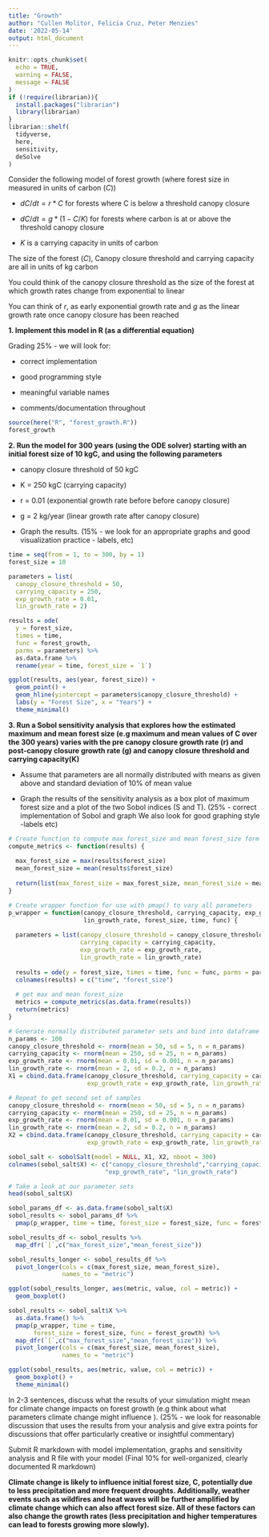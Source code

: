 ```yaml
---
title: "Growth"
author: "Cullen Molitor, Felicia Cruz, Peter Menzies"
date: '2022-05-14'
output: html_document
---
```


```r
knitr::opts_chunk$set(
  echo = TRUE,
  warning = FALSE,
  message = FALSE
)
if (!require(librarian)){
  install.packages("librarian")
  library(librarian)
}
librarian::shelf(
  tidyverse,
  here, 
  sensitivity,
  deSolve
)
```

Consider the following model of forest growth (where forest size in measured in units of carbon ($C$))

- $dC/dt = r*C$ for forests where C is below a threshold canopy closure

- $dC/dt = g*(1- C/K)$ for forests where carbon is at or above the threshold canopy closure

- $K$ is a carrying capacity in units of carbon

The size of the forest ($C$), Canopy closure threshold and carrying capacity are all in units of kg carbon

You could think of the canopy closure threshold as the size of the forest at which growth rates change from exponential to linear

You can think of $r$, as early exponential growth rate and $g$ as the linear growth rate once canopy closure has been reached

**1. Implement this model in R (as a differential equation)**

Grading 25% - we will look for:

- correct implementation 

- good programming style

- meaningful variable names

- comments/documentation throughout

```r
source(here("R", "forest_growth.R"))
forest_growth
```

**2. Run the model for 300 years (using the ODE solver) starting with an initial forest size of 10 kgC, and using the following parameters**

   * canopy closure threshold of 50 kgC

   * K = 250 kgC (carrying capacity)

   * r = 0.01 (exponential growth rate before before canopy closure)

   * g = 2 kg/year (linear growth rate after canopy closure)

   * Graph the results. (15% - we look for an appropriate graphs and good visualization practice - labels, etc)

```r
time = seq(from = 1, to = 300, by = 1) 
forest_size = 10

parameters = list(
  canopy_closure_threshold = 50,
  carrying_capacity = 250,
  exp_growth_rate = 0.01,
  lin_growth_rate = 2)

results = ode(
  y = forest_size, 
  times = time, 
  func = forest_growth, 
  parms = parameters) %>% 
  as.data.frame %>% 
  rename(year = time, forest_size = `1`)
```

```r
ggplot(results, aes(year, forest_size)) + 
  geom_point() + 
  geom_hline(yintercept = parameters$canopy_closure_threshold) +
  labs(y = "Forest Size", x = "Years") + 
  theme_minimal()
```


**3. Run a Sobol sensitivity analysis that explores how the estimated maximum and mean forest size (e.g maximum and mean values of C over the 300 years) varies with the pre canopy closure growth rate (r) and post-canopy closure growth rate (g) and canopy closure threshold and carrying capacity(K)**

   * Assume that parameters are all normally distributed with means as given above and standard deviation of 10% of mean value

   * Graph the results of the sensitivity analysis as a box plot of maximum forest size and a plot of the two Sobol indices (S and T). (25% - correct implementation of Sobol and graph We also look for good graphing style -labels etc)
   
```r
# Create function to compute max forest_size and mean forest_size form ode results
compute_metrics <- function(results) {
  
  max_forest_size = max(results$forest_size)
  mean_forest_size = mean(results$forest_size)
  
  return(list(max_forest_size = max_forest_size, mean_forest_size = mean_forest_size))
}
```

```r
# Create wrapper function for use with pmap() to vary all parameters 
p_wrapper = function(canopy_closure_threshold, carrying_capacity, exp_growth_rate, 
                     lin_growth_rate, forest_size, time, func) {
  
  parameters = list(canopy_closure_threshold = canopy_closure_threshold,
                    carrying_capacity = carrying_capacity,
                    exp_growth_rate = exp_growth_rate,
                    lin_growth_rate = lin_growth_rate)
  
  results = ode(y = forest_size, times = time, func = func, parms = parameters, method = "daspk") 
  colnames(results) = c("time", "forest_size")
  
  # get max and mean forest_size
  metrics = compute_metrics(as.data.frame(results))
  return(metrics)
}
```

```r
# Generate normally distributed parameter sets and bind into dataframe
n_params <- 100
canopy_closure_threshold <- rnorm(mean = 50, sd = 5, n = n_params)
carrying_capacity <- rnorm(mean = 250, sd = 25, n = n_params)
exp_growth_rate <- rnorm(mean = 0.01, sd = 0.001, n = n_params)
lin_growth_rate <- rnorm(mean = 2, sd = 0.2, n = n_params)
X1 = cbind.data.frame(canopy_closure_threshold, carrying_capacity = carrying_capacity,
                      exp_growth_rate = exp_growth_rate, lin_growth_rate = lin_growth_rate)

# Repeat to get second set of samples
canopy_closure_threshold <- rnorm(mean = 50, sd = 5, n = n_params)
carrying_capacity <- rnorm(mean = 250, sd = 25, n = n_params)
exp_growth_rate <- rnorm(mean = 0.01, sd = 0.001, n = n_params)
lin_growth_rate <- rnorm(mean = 2, sd = 0.2, n = n_params)
X2 = cbind.data.frame(canopy_closure_threshold, carrying_capacity = carrying_capacity,
                      exp_growth_rate = exp_growth_rate, lin_growth_rate = lin_growth_rate)

sobol_salt <- sobolSalt(model = NULL, X1, X2, nboot = 300)
colnames(sobol_salt$X) <- c("canopy_closure_threshold","carrying_capacity",
                           "exp_growth_rate", "lin_growth_rate")

# Take a look at our parameter sets
head(sobol_salt$X)
```

```r
sobol_params_df <- as.data.frame(sobol_salt$X)
sobol_results <- sobol_params_df %>% 
  pmap(p_wrapper, time = time, forest_size = forest_size, func = forest_growth)

sobol_results_df <- sobol_results %>% 
  map_dfr(`[`,c("max_forest_size","mean_forest_size"))

sobol_results_longer <- sobol_results_df %>%
  pivot_longer(cols = c(max_forest_size, mean_forest_size),
               names_to = "metric")

ggplot(sobol_results_longer, aes(metric, value, col = metric)) + 
  geom_boxplot()
```

```r
sobol_results <- sobol_salt$X %>% 
  as.data.frame() %>% 
  pmap(p_wrapper, time = time, 
       forest_size = forest_size, func = forest_growth) %>% 
  map_dfr(`[`,c("max_forest_size","mean_forest_size")) %>%
  pivot_longer(cols = c(max_forest_size, mean_forest_size),
               names_to = "metric")

ggplot(sobol_results, aes(metric, value, col = metric)) + 
  geom_boxplot() +
  theme_minimal()
```


In 2-3 sentences, discuss what the results of your simulation might mean for climate change impacts on forest growth (e.g think about what parameters climate change might influence ). (25% - we look for reasonable discussion that uses the results from your analysis and give extra points for discussions that offer particularly creative or insightful commentary)

Submit R markdown with model implementation, graphs and sensitivity analysis and R file with your model (Final 10% for well-organized, clearly documented R markdown)

**Climate change is likely to influence initial forest size, C, potentially due to less precipitation and more frequent droughts. Additionally, weather events such as wildfires and heat waves will be further amplified by climate change which can also affect forest size. All of these factors can also change the growth rates (less precipitation and higher temperatures can lead to forests growing more slowly).**

